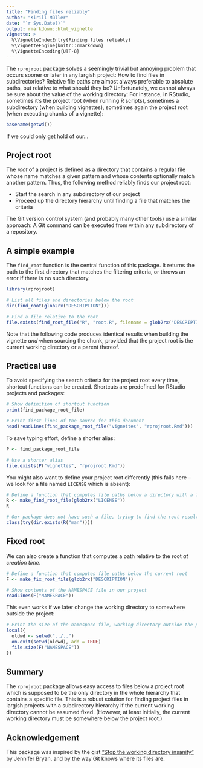 ```yaml
---
title: "Finding files reliably"
author: "Kirill Müller"
date: "`r Sys.Date()`"
output: rmarkdown::html_vignette
vignette: >
  %\VignetteIndexEntry{Finding files reliably}
  %\VignetteEngine{knitr::rmarkdown}
  %\VignetteEncoding{UTF-8}
---
```


The `rprojroot` package solves a seemingly trivial but annoying problem
that occurs sooner or later
in any largish project:
How to find files in subdirectories?
Relative file paths are almost always preferable to absolute paths,
but relative to what should they be?
Unfortunately, we cannot always be sure about the value of the working directory:
For instance, in RStudio,
sometimes it's the project root (when running R scripts),
sometimes a subdirectory (when building vignettes),
sometimes again the project root (when executing chunks of a vignette):

```r
basename(getwd())
```

If we could only get hold of our...


## Project root

The *root* of a project is defined as a directory that contains a regular file
whose name matches a given pattern and whose contents optionally match
another pattern.
Thus, the following method reliably finds our project root:

- Start the search in any subdirectory of our project
- Proceed up the directory hierarchy until finding a file that matches
the criteria

The Git version control system (and probably many other tools) use a similar
approach: A Git command can be executed from within any subdirectory of a
repository.


## A simple example

The `find_root` function is the central function of this package.
It returns the path to the first directory that matches the filtering criteria,
or throws an error if there is no such directory.

```r
library(rprojroot)

# List all files and directories below the root
dir(find_root(glob2rx("DESCRIPTION")))

# Find a file relative to the root
file.exists(find_root_file("R", "root.R", filename = glob2rx("DESCRIPTION")))
```

Note that the following code produces identical results when building the
vignette *and* when sourcing the chunk, provided that the project root is the current working directory or a parent thereof.


## Practical use

To avoid specifying the search criteria for the project root every time,
shortcut functions can be created.
Shortcuts are predefined for RStudio projects and packages:

```r
# Show definition of shortcut function
print(find_package_root_file)

# Print first lines of the source for this document
head(readLines(find_package_root_file("vignettes", "rprojroot.Rmd")))
```

To save typing effort, define a shorter alias:

```r
P <- find_package_root_file

# Use a shorter alias
file.exists(P("vignettes", "rprojroot.Rmd"))
```

You might also want to define your project root differently
(this fails here -- we look for a file named `LICENSE` which is absent):

```r
# Define a function that computes file paths below a directory with a file named LICENSE
R <- make_find_root_file(glob2rx("LICENSE"))
R

# Our package does not have such a file, trying to find the root results in an error
class(try(dir.exists(R("man"))))
```


## Fixed root

We can also create a function
that computes a path relative to the root *at creation time*.

```r
# Define a function that computes file paths below the current root
F <- make_fix_root_file(glob2rx("DESCRIPTION"))

# Show contents of the NAMESPACE file in our project
readLines(F("NAMESPACE"))
```

This even works if we later change the working directory to somewhere outside
the project:

```r
# Print the size of the namespace file, working directory outside the project
local({
  oldwd <- setwd("../..")
  on.exit(setwd(oldwd), add = TRUE)
  file.size(F("NAMESPACE"))
})
```


## Summary

The `rprojroot` package allows easy access to files below a project root
which is supposed to be the only directory in the whole hierarchy that contains
a specific file.
This is a robust solution for finding project files in largish projects
with a subdirectory hierarchy if the current working directory cannot be assumed
fixed.
(However, at least initially, the current working directory must be
somewhere below the project root.)


## Acknowledgement

This package was inspired by the gist
["Stop the working directory insanity"](https://gist.github.com/jennybc/362f52446fe1ebc4c49f)
by Jennifer Bryan, and by the way Git knows where its files are.
